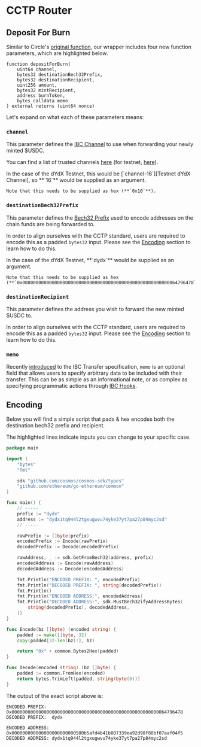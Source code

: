 # CCTP Router


## Deposit For Burn

Similar to Circle's [original function][Original Deposit For Burn], our wrapper includes four new function parameters, which are highlighted below.

```solidity {2,3,4,8}
function depositForBurn(
    uint64 channel,
    bytes32 destinationBech32Prefix,
    bytes32 destinationRecipient,
    uint256 amount,
    bytes32 mintRecipient,
    address burnToken,
    bytes calldata memo
) external returns (uint64 nonce)
```

Let's expand on what each of these parameters means:

### `channel`

This parameter defines the [IBC Channel] to use when forwarding your newly minted $USDC.

You can find a list of trusted channels [here][Mainnet Relayers] (for testnet, [here][Testnet Relayers]).

<Callout>
  In the case of the dYdX Testnet, this would be [`channel-16`][Testnet dYdX Channel], so **`16`** would be supplied as an argument.

    Note that this needs to be supplied as hex (**`0x10`**).

</Callout>

### `destinationBech32Prefix`

This parameter defines the [Bech32 Prefix] used to encode addresses on the chain funds are being forwarded to.

In order to align ourselves with the CCTP standard, users are required to encode this as a padded `bytes32` input. Please see the [Encoding](#encoding) section to learn how to do this.

<Callout>
    In the case of the dYdX Testnet, **`dydx`** would be supplied as an argument.

    Note that this needs to be supplied as hex (**`0x0000000000000000000000000000000000000000000000000000000064796478`**).

</Callout>

### `destinationRecipient`

This parameter defines the address you wish to forward the new minted $USDC to.

In order to align ourselves with the CCTP standard, users are required to encode this as a padded `bytes32` input. Please see the [Encoding](#encoding) section to learn how to do this.

### `memo`

Recently [introduced][IBC Memo Field] to the IBC Transfer specification, `memo` is an optional field that allows users to specify arbitrary data to be included with their transfer. This can be as simple as an informational note, or as complex as specifying programmatic actions through [IBC Hooks].

## Encoding

Below you will find a simple script that pads & hex encodes both the destination bech32 prefix and recipient.

The highlighted lines indicate inputs you can change to your specific case.

```go copy {12-15}
package main

import (
	"bytes"
	"fmt"

	sdk "github.com/cosmos/cosmos-sdk/types"
	"github.com/ethereum/go-ethereum/common"
)

func main() {
	// -----
	prefix := "dydx"
	address := "dydx1tq944l2tgxugwvu74yke37yt7pa27p84myc2sd"
	// -----

	rawPrefix := []byte(prefix)
	encodedPrefix := Encode(rawPrefix)
	decodedPrefix := Decode(encodedPrefix)

	rawAddress, _ := sdk.GetFromBech32(address, prefix)
	encodedAddress := Encode(rawAddress)
	decodedAddress := Decode(encodedAddress)

	fmt.Println("ENCODED PREFIX: ", encodedPrefix)
	fmt.Println("DECODED PREFIX: ", string(decodedPrefix))
	fmt.Println()
	fmt.Println("ENCODED ADDRESS:", encodedAddress)
	fmt.Println("DECODED ADDRESS:", sdk.MustBech32ifyAddressBytes(
		string(decodedPrefix), decodedAddress,
	))
}

func Encode(bz []byte) (encoded string) {
	padded := make([]byte, 32)
	copy(padded[32-len(bz):], bz)

	return "0x" + common.Bytes2Hex(padded)
}

func Decode(encoded string) (bz []byte) {
	padded := common.FromHex(encoded)
	return bytes.TrimLeft(padded, string(byte(0)))
}
```

The output of the exact script above is:

```
ENCODED PREFIX:  0x0000000000000000000000000000000000000000000000000000000064796478
DECODED PREFIX:  dydx

ENCODED ADDRESS: 0x000000000000000000000000580b5afd4b41b887339ea92d98f88bf07aaf04f5
DECODED ADDRESS: dydx1tq944l2tgxugwvu74yke37yt7pa27p84myc2sd
```

[Bech32 Prefix]: https://docs.cosmos.network/v0.50/spec/addresses/bech32
[IBC Channel]: https://ibc.cosmos.network/main/ibc/overview.html#channels
[IBC Hooks]: https://github.com/osmosis-labs/osmosis/tree/main/x/ibc-hooks#readme
[IBC Memo Field]: https://medium.com/the-interchain-foundation/moving-beyond-simple-token-transfers-d42b2b1dc29b
[Mainnet Relayers]: https://www.mintscan.io/noble/relayers
[Original Deposit For Burn]: https://github.com/circlefin/evm-cctp-contracts/blob/1ddc5057e2a686194d481d04239387cf095ec760/src/TokenMessenger.sol#L169-L174
[Testnet Relayers]: https://testnet.mintscan.io/noble-testnet/relayers
[Testnet dYdX Channel]: https://testnet.mintscan.io/noble-testnet/relayers/channel-16/dydx-testnet/channel-0
